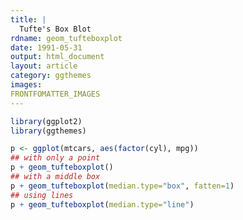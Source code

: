```yaml
---
title: |
  Tufte's Box Blot
rdname: geom_tufteboxplot
date: 1991-05-31
output: html_document
layout: article
category: ggthemes
images:
FRONTFOMATTER_IMAGES
---
```


```r
library(ggplot2)
library(ggthemes)
```

```r
p <- ggplot(mtcars, aes(factor(cyl), mpg))
## with only a point
p + geom_tufteboxplot()
## with a middle box
p + geom_tufteboxplot(median.type="box", fatten=1)
## using lines
p + geom_tufteboxplot(median.type="line")



```